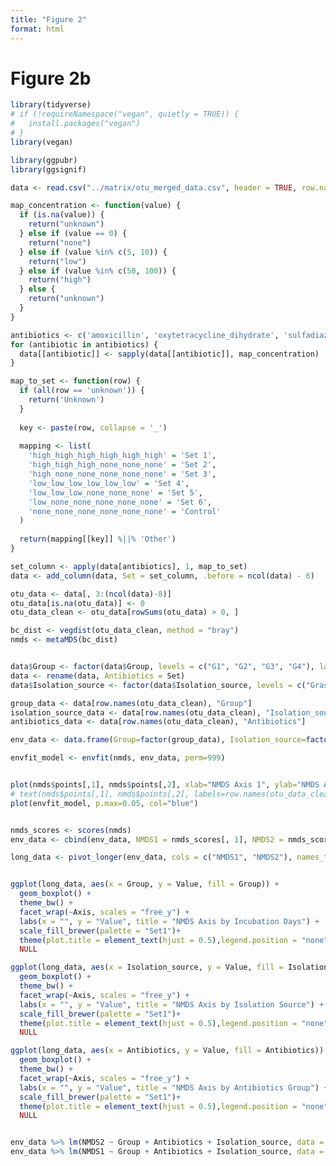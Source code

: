 ```yaml
---
title: "Figure 2"
format: html
---
```


# Figure 2b

```r
library(tidyverse)
# if (!requireNamespace("vegan", quietly = TRUE)) {
#   install.packages("vegan")
# }
library(vegan)

library(ggpubr)
library(ggsignif)
```


```r
data <- read.csv("../matrix/otu_merged_data.csv", header = TRUE, row.names = NULL)

map_concentration <- function(value) {
  if (is.na(value)) {
    return("unknown")
  } else if (value == 0) {
    return("none")
  } else if (value %in% c(5, 10)) {
    return("low")
  } else if (value %in% c(50, 100)) {
    return("high")
  } else {
    return("unknown")
  }
}

antibiotics <- c('amoxicillin', 'oxytetracycline_dihydrate', 'sulfadiazine', 'trimethoprim', 'tylosin_tartrate', 'ciprofloxacin')
for (antibiotic in antibiotics) {
  data[[antibiotic]] <- sapply(data[[antibiotic]], map_concentration)
}

map_to_set <- function(row) {
  if (all(row == 'unknown')) {
    return('Unknown')
  }
  
  key <- paste(row, collapse = '_')
  
  mapping <- list(
    'high_high_high_high_high_high' = 'Set 1',
    'high_high_high_none_none_none' = 'Set 2',
    'high_none_none_none_none_none' = 'Set 3',
    'low_low_low_low_low_low' = 'Set 4',
    'low_low_low_none_none_none' = 'Set 5',
    'low_none_none_none_none_none' = 'Set 6',
    'none_none_none_none_none_none' = 'Control'
  )
  
  return(mapping[[key]] %||% 'Other')
}

set_column <- apply(data[antibiotics], 1, map_to_set)
data <- add_column(data, Set = set_column, .before = ncol(data) - 6)

otu_data <- data[, 3:(ncol(data)-8)]
otu_data[is.na(otu_data)] <- 0
otu_data_clean <- otu_data[rowSums(otu_data) > 0, ]

bc_dist <- vegdist(otu_data_clean, method = "bray")
nmds <- metaMDS(bc_dist)


data$Group <- factor(data$Group, levels = c("G1", "G2", "G3", "G4"), labels = c("I0", "I3", "I8", "I20"))
data <- rename(data, Antibiotics = Set)
data$Isolation_source <- factor(data$Isolation_source, levels = c("Grassland_soil", "Forest_soil"), labels = c("Grassland", "Forest"))

group_data <- data[row.names(otu_data_clean), "Group"]
isolation_source_data <- data[row.names(otu_data_clean), "Isolation_source"]
antibiotics_data <- data[row.names(otu_data_clean), "Antibiotics"]

env_data <- data.frame(Group=factor(group_data), Isolation_source=factor(isolation_source_data), Antibiotics=factor(antibiotics_data))

envfit_model <- envfit(nmds, env_data, perm=999)


plot(nmds$points[,1], nmds$points[,2], xlab="NMDS Axis 1", ylab="NMDS Axis 2", main="NMDS of OTU Data")
# text(nmds$points[,1], nmds$points[,2], labels=row.names(otu_data_clean), cex=0.8, pos=3)
plot(envfit_model, p.max=0.05, col="blue") 


nmds_scores <- scores(nmds)
env_data <- cbind(env_data, NMDS1 = nmds_scores[, 1], NMDS2 = nmds_scores[, 2])

long_data <- pivot_longer(env_data, cols = c("NMDS1", "NMDS2"), names_to = "Axis", values_to = "Value")


ggplot(long_data, aes(x = Group, y = Value, fill = Group)) +
  geom_boxplot() +
  theme_bw() +
  facet_wrap(~Axis, scales = "free_y") +
  labs(x = "", y = "Value", title = "NMDS Axis by Incubation Days") +
  scale_fill_brewer(palette = "Set1")+
  theme(plot.title = element_text(hjust = 0.5),legend.position = "none")+
  NULL

ggplot(long_data, aes(x = Isolation_source, y = Value, fill = Isolation_source)) +
  geom_boxplot() +
  theme_bw() +
  facet_wrap(~Axis, scales = "free_y") +
  labs(x = "", y = "Value", title = "NMDS Axis by Isolation Source") +
  scale_fill_brewer(palette = "Set1")+
  theme(plot.title = element_text(hjust = 0.5),legend.position = "none")+
  NULL

ggplot(long_data, aes(x = Antibiotics, y = Value, fill = Antibiotics)) +
  geom_boxplot() +
  theme_bw() +
  facet_wrap(~Axis, scales = "free_y") +
  labs(x = "", y = "Value", title = "NMDS Axis by Antibiotics Group") +
  scale_fill_brewer(palette = "Set1")+
  theme(plot.title = element_text(hjust = 0.5),legend.position = "none")+
  NULL


env_data %>% lm(NMDS2 ~ Group + Antibiotics + Isolation_source, data = .) %>% anova()
env_data %>% lm(NMDS1 ~ Group + Antibiotics + Isolation_source, data = .) %>% anova()


```

